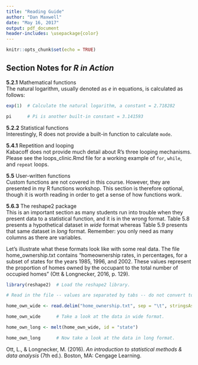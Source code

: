 ---
title: "Reading Guide"
author: "Dan Maxwell"
date: "May 16, 2017"
output: pdf_document 
header-includes: \usepackage{color}
---
  
```{r setup, include=FALSE}
knitr::opts_chunk$set(echo = TRUE)
```

## Section Notes for *R in Action* 

**5.2.1** Mathematical functions  
The natural logarithm, usually denoted as *e* in equations, is calculated as follows:

```{r}

exp(1)  # Calculate the natural logarithm, a constant = 2.718282

pi      # Pi is another built-in constant = 3.141593

```

**5.2.2** Statistical functions  
Interestingly, R does not provide a built-in function to calculate `mode`.

**5.4.1** Repetition and looping  
Kabacoff does not provide much detail about R's three looping mechanisms.  Please see the loops_clinic.Rmd file for a working example of `for`, `while`, and `repeat` loops.

**5.5** User-written functions  
Custom functions are not covered in this course.  However, they are presented in my R functions workshop.  This section is therefore optional, though it is worth reading in order to get a sense of how functions work. 

**5.6.3** The reshape2 package  
This is an important section as many students run into trouble when they present data to a statistical function, and it is in the wrong format.  Table 5.8 presents a hypothetical dataset in *wide* format whereas Table 5.9 presents that same dataset in *long* format.  Remember: you only need as many columns as there are variables.

Let's illustrate what these formats look like with some real data.  The file home_ownership.txt contains "homeownership rates, in percentages, for a subset of states for the years 1985, 1996, and 2002. These values represent the proportion of homes owned by the occupant to the total number of occupied homes" (Ott & Longnecker, 2016, p. 129).   

```{r}
library(reshape2)  # Load the reshape2 library.

# Read in the file -- values are separated by tabs -- do not convert to factors.

home_own_wide <- read.delim("home_ownership.txt", sep = "\t", stringsAsFactors = FALSE)

home_own_wide      # Take a look at the data in wide format.

home_own_long <- melt(home_own_wide, id = "state")

home_own_long      # Now take a look at the data in long format.

```


Ott, L., & Longnecker, M. (2016). *An introduction to statistical methods & data analysis* (7th ed.). Boston, MA: Cengage Learning.
